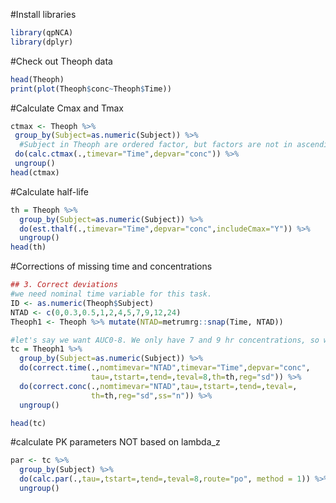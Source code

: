
#Install libraries
```r
library(qpNCA)
library(dplyr)
```

#Check out Theoph data
```r
head(Theoph)
print(plot(Theoph$conc~Theoph$Time))
```

#Calculate Cmax and Tmax
```r
ctmax <- Theoph %>%
 group_by(Subject=as.numeric(Subject)) %>% 
  #Subject in Theoph are ordered factor, but factors are not in ascending order
 do(calc.ctmax(.,timevar="Time",depvar="conc")) %>%
 ungroup()
head(ctmax)
```

#Calculate half-life
```r
th = Theoph %>% 
  group_by(Subject=as.numeric(Subject)) %>%
  do(est.thalf(.,timevar="Time",depvar="conc",includeCmax="Y")) %>%
  ungroup()
head(th)
```

#Corrections of missing time and concentrations
```r
## 3. Correct deviations
#we need nominal time variable for this task.
ID <- as.numeric(Theoph$Subject)
NTAD <- c(0,0.3,0.5,1,2,4,5,7,9,12,24)
Theoph1 <- Theoph %>% mutate(NTAD=metrumrg::snap(Time, NTAD))

#let's say we want AUC0-8. We only have 7 and 9 hr concentrations, so we need to interpolate conc for 8 hr.
tc = Theoph1 %>% 
  group_by(Subject=as.numeric(Subject)) %>%
  do(correct.time(.,nomtimevar="NTAD",timevar="Time",depvar="conc",
                  tau=,tstart=,tend=,teval=8,th=th,reg="sd")) %>%  
  do(correct.conc(.,nomtimevar="NTAD",tau=,tstart=,tend=,teval=,
                  th=th,reg="sd",ss="n")) %>% 
  ungroup() 

head(tc)

```

#calculate PK parameters NOT based on lambda_z 
```r
par <- tc %>%
  group_by(Subject) %>%
  do(calc.par(.,tau=,tstart=,tend=,teval=8,route="po", method = 1)) %>%  #This wil get us both AUC0-8 and AUC0-24 as sampling ends at 24
  ungroup()
```


